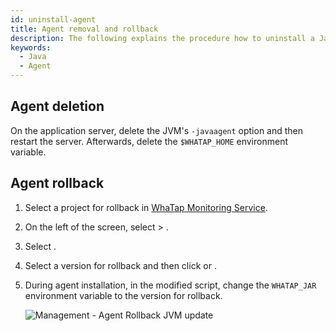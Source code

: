 ```yaml
---
id: uninstall-agent
title: Agent removal and rollback
description: The following explains the procedure how to uninstall a Java agent or revert to a previous version. The procedure to delete an agent includes removing the -javaagent JVM option and restarting the server and cleaning up the environment variables.
keywords:
  - Java
  - Agent
---
```


## Agent deletion

On the application server, delete the JVM's `-javaagent` option and then restart the server. Afterwards, delete the `$WHATAP_HOME` environment variable.

## Agent rollback

1. Select a project for rollback in [WhaTap Monitoring Service](https://service.whatap.io).

2. On the left of the screen, select <Cmdname sid="side_management" className="uitext" /> &gt; <Cmdname sid="side_agentUpdate" className="uitext" />.

3. Select <Cmdname sid="other_versions" className="uitext" />.

   <ImgLang img='agent_rollback_1.png' desc='Management - agent rollback' />

4. Select a version for rollback and then click <Cmdname sid="selected_version" className="uitext" /> or <Cmdname sid="selected_version_for_all" className="uitext" />.

   <ImgLang img='agent_rollback_2.png' desc='Management - agent rollback' />

5. During agent installation, in the modified script, change the `WHATAP_JAR` environment variable to the version for rollback.

   ![Management - Agent Rollback JVM update](/img/agent_rollback_3.png)
